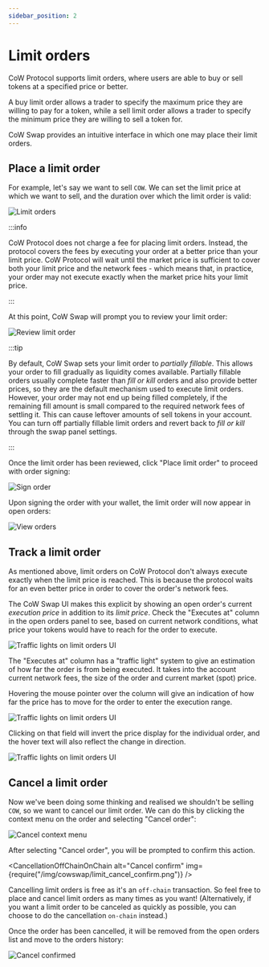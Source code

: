 ```yaml
---
sidebar_position: 2
---
```



# Limit orders

CoW Protocol supports limit orders, where users are able to buy or sell tokens at a specified price or better.

A buy limit order allows a trader to specify the maximum price they are willing to pay for a token, while a sell limit order allows a trader to specify the minimum price they are willing to sell a token for.

CoW Swap provides an intuitive interface in which one may place their limit orders.

## Place a limit order

For example, let's say we want to sell `COW`. We can set the limit price at which we want to sell, and the duration over which the limit order is valid:

![Limit orders](/img/cowswap/limit_place_order.png)

:::info

CoW Protocol does not charge a fee for placing limit orders. Instead, the protocol covers the fees by executing your order at a better price than your limit price. CoW Protocol will wait until the market price is sufficient to cover both your limit price and the network fees - which means that, in practice, your order may not execute exactly when the market price hits your limit price.

:::

At this point, CoW Swap will prompt you to review your limit order:

![Review limit order](/img/cowswap/limit_review_order.png)

:::tip

By default, CoW Swap sets your limit order to _partially fillable_. 
This allows your order to fill gradually as liquidity comes available. Partially fillable orders usually complete faster than _fill or kill_ orders and also provide better prices, so they are the default mechanism used to execute limit orders. 
However, your order may not end up being filled completely, if the remaining fill amount is small compared to the required network fees of settling it.
This can cause leftover amounts of sell tokens in your account.
You can turn off partially fillable limit orders and revert back to _fill or kill_ through the swap panel settings.

:::

Once the limit order has been reviewed, click "Place limit order" to proceed with order signing:

![Sign order](/img/cowswap/limit_sign.png)

Upon signing the order with your wallet, the limit order will now appear in open orders:

![View orders](/img/cowswap/limit_view_orders.png)

## Track a limit order

As mentioned above, limit orders on CoW Protocol don't always execute exactly when the limit price is reached.
This is because the protocol waits for an even better price in order to cover the order's network fees.

The CoW Swap UI makes this explicit by showing an open order's current _execution price_ in addition to its _limit price_.
Check the "Executes at" column in the open orders panel to see, based on current network conditions, what price your tokens would have to reach for the order to execute.

![Traffic lights on limit orders UI](/img/cowswap/limit_traffic-lights.png)

The "Executes at" column has a "traffic light" system to give an estimation of how far the order is from being executed.
It takes into the account current network fees, the size of the order and current market (spot) price.

Hovering the mouse pointer over the column will give an indication of how far the price has to move for the order to enter the execution range.

![Traffic lights on limit orders UI](/img/cowswap/limit_executes-at-go-down.png)

Clicking on that field will invert the price display for the individual order, and the hover text will also reflect the change in direction.

![Traffic lights on limit orders UI](/img/cowswap/limit_executes-at-go-up.png)


## Cancel a limit order

Now we've been doing some thinking and realised we shouldn't be selling `COW`, so we want to cancel our limit order. 
We can do this by clicking the context menu on the order and selecting "Cancel order":

![Cancel context menu](/img/cowswap/limit_cancel_context.png)

After selecting "Cancel order", you will be prompted to confirm this action. 

<CancellationOffChainOnChain
    alt="Cancel confirm"
    img={require("/img/cowswap/limit_cancel_confirm.png")}
/>

Cancelling limit orders is free as it's an `off-chain` transaction. So feel free to place and cancel limit orders as many times as you want! (Alternatively, if you want a limit order to be canceled as quickly as possible, you can choose to do the cancellation `on-chain` instead.)

Once the order has been cancelled, it will be removed from the open orders list and move to the orders history:

![Cancel confirmed](/img/cowswap/limit_cancel_confirmed.png)


